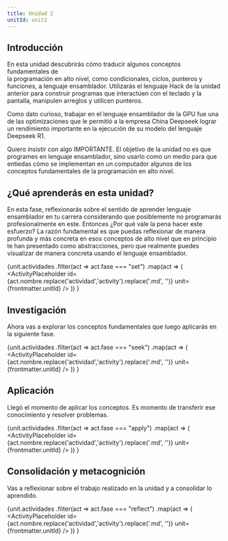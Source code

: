 ```yaml
---
title: Unidad 2
unitId: unit2
---
```




## Introducción

En esta unidad descubrirás cómo traducir algunos conceptos fundamentales de  
la programación en alto nivel, como condicionales, ciclos, punteros y funciones, a lenguaje 
ensamblador. Utilizarás el lenguaje Hack de la unidad anterior 
para construir programas que interactúen con el teclado y la pantalla, manipulen 
arreglos y utilicen punteros.

Como dato curioso, trabajar en el lenguaje ensamblador de la GPU fue una de las optimizaciones 
que le permitió a la empresa China Deepseek lograr un rendimiento importante en la ejecución de 
su modelo del lenguaje Deepseek R1. 

Quiero insistir con algo IMPORTANTE. El objetivo de la unidad no es que programes en 
lenguaje ensamblador, sino usarlo como un medio para que entiedas cómo se implementan 
en un computador algunos de los conceptos fundamentales de la programación en alto nivel.

## ¿Qué aprenderás en esta unidad?

En esta fase, reflexionarás sobre el sentido de aprender lenguaje ensamblador 
en tu carrera considerando que posiblemente no programarás profesionalmente 
en este. Entonces ¿Por qué vale la pena hacer este esfuerzo? La razón fundamental es 
que puedas reflexionar de manera profunda y más concreta en esos conceptos de alto 
nivel que en principio te han presentado como abstracciones, pero que realmente puedes 
visualizar de manera concreta usando el lenguaje ensamblador.

{unit.actividades
  .filter(act => act.fase === "set")
  .map(act => (
    <ActivityPlaceholder 
      id={act.nombre.replace('actividad','activity').replace('.md', '')} 
      unit={frontmatter.unitId} 
    />
  ))
}

## Investigación

Ahora vas a explorar los conceptos fundamentales que luego aplicarás en la siguiente fase.

{unit.actividades
  .filter(act => act.fase === "seek")
  .map(act => (
    <ActivityPlaceholder 
      id={act.nombre.replace('actividad','activity').replace('.md', '')} 
      unit={frontmatter.unitId}
    />
  ))
}

## Aplicación

Llegó el momento de aplicar los conceptos. Es momento de transferir ese conocimiento 
y resolver problemas.

{unit.actividades
  .filter(act => act.fase === "apply")
  .map(act => (
    <ActivityPlaceholder 
      id={act.nombre.replace('actividad','activity').replace('.md', '')} 
      unit={frontmatter.unitId} 
    />
  ))
}

## Consolidación y metacognición

Vas a reflexionar sobre el trabajo realizado en la unidad y a consolidar lo aprendido.

{unit.actividades
  .filter(act => act.fase === "reflect")
  .map(act => (
    <ActivityPlaceholder 
      id={act.nombre.replace('actividad','activity').replace('.md', '')} 
      unit={frontmatter.unitId} 
    />
  ))
}